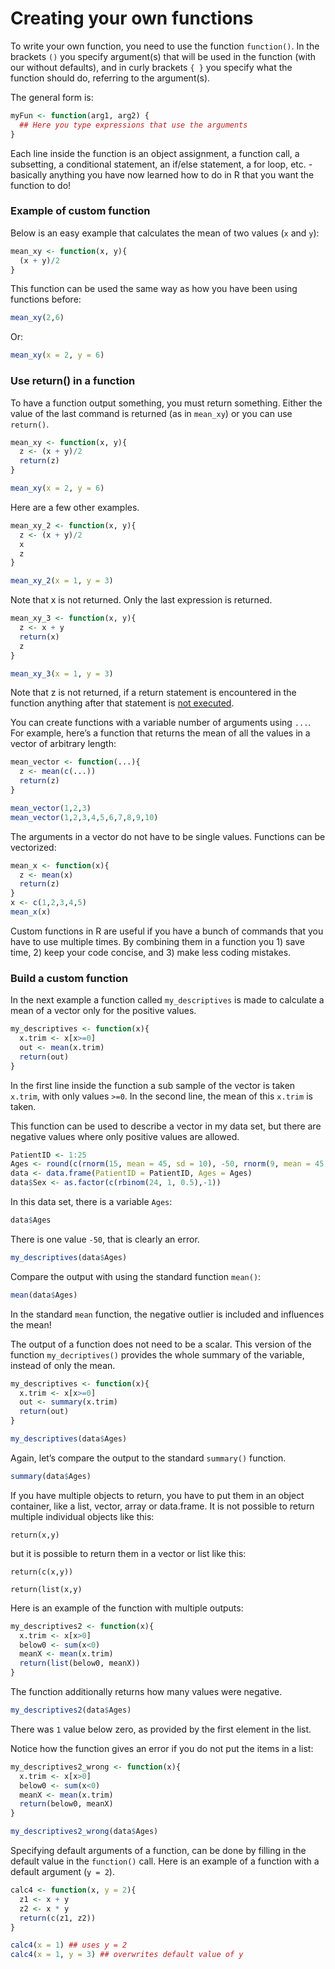 # Creating your own functions

To write your own function, you need to use the function `function()`. In the brackets `()` you specify argument(s) that will be used in the function (with our without defaults), and in curly brackets `{ }` you specify what the function should do, referring to the argument(s).

The general form is:

```r
myFun <- function(arg1, arg2) {
  ## Here you type expressions that use the arguments
}
```

Each line inside the function is an object assignment, a function call, a subsetting, a conditional statement, an if/else statement, a for loop, etc. - basically anything you have now learned how to do in R that you want the function to do!

### Example of custom function

Below is an easy example that calculates the mean of two values (`x` and `y`):

```r
mean_xy <- function(x, y){
  (x + y)/2
}
```

This function can be used the same way as how you have been using functions before:

```r
mean_xy(2,6)
```
 
Or:

```r
mean_xy(x = 2, y = 6)
```

### Use return() in a function

To have a function output something, you must return something. Either the value of the last command is returned (as in `mean_xy`) or you can use `return()`.

```r
mean_xy <- function(x, y){
  z <- (x + y)/2
  return(z)
}

mean_xy(x = 2, y = 6)
```

Here are a few other examples.


```r
mean_xy_2 <- function(x, y){
  z <- (x + y)/2
  x
  z
}

mean_xy_2(x = 1, y = 3)
```

Note that x is not returned. Only the last expression is returned.

```r
mean_xy_3 <- function(x, y){
  z <- x + y 
  return(x)
  z
}

mean_xy_3(x = 1, y = 3)
```

Note that z is not returned, if a return statement is encountered in the function anything after that statement is [not executed]{.underline}.


You can create functions with a variable number of arguments using `...`. For example, here’s a function that returns the mean of all the values in a vector of arbitrary length:

```r
mean_vector <- function(...){ 
  z <- mean(c(...))
  return(z)
} 

mean_vector(1,2,3)
mean_vector(1,2,3,4,5,6,7,8,9,10) 
```

The arguments in a vector do not have to be single values. Functions can be vectorized:

```r
mean_x <- function(x){ 
  z <- mean(x)
  return(z)
} 
x <- c(1,2,3,4,5)
mean_x(x)

```


Custom functions in R are useful if you have a bunch of commands that you have to use multiple times. By combining them in a function you 1) save time, 2) keep your code concise, and 3) make less coding mistakes.

### Build a custom function

In the next example a function called `my_descriptives` is made to calculate a mean of a vector only for the positive values. 

```r
my_descriptives <- function(x){
  x.trim <- x[x>=0]
  out <- mean(x.trim)
  return(out)
}
```

In the first line inside the function a sub sample of the vector is taken `x.trim`, with only values `>=0`. In the second line, the mean of this `x.trim` is taken. 

This function can be used to describe a vector in my data set, but there are negative values where only positive values are allowed. 

```r
PatientID <- 1:25
Ages <- round(c(rnorm(15, mean = 45, sd = 10), -50, rnorm(9, mean = 45, sd = 10) ) )
data <- data.frame(PatientID = PatientID, Ages = Ages)
data$Sex <- as.factor(c(rbinom(24, 1, 0.5),-1))
```
 
In this data set, there is a variable `Ages`:

```r
data$Ages
```

There is one value `-50`, that is clearly an error.

```r
my_descriptives(data$Ages)
```

Compare the output with using the standard function `mean()`:

```r

mean(data$Ages)
```

In the standard `mean` function, the negative outlier is included and influences the mean!

The output of a function does not need to be a scalar. This version of the function `my_decriptives()` provides the whole summary of the variable, instead of only the mean.

```r
my_descriptives <- function(x){
  x.trim <- x[x>=0]
  out <- summary(x.trim)
  return(out)
}

```


```r
my_descriptives(data$Ages)

```

Again, let's compare the output to the standard `summary()` function.

```r
summary(data$Ages)
```


If you have multiple objects to return, you have to put them in an object container, like a list, vector, array or data.frame. It is not possible to return multiple individual objects like this:

`return(x,y)`

but it is possible to return them in a vector or list like this:

`return(c(x,y))`

`return(list(x,y)`

Here is an example of the function with multiple outputs:


```r
my_descriptives2 <- function(x){
  x.trim <- x[x>0]
  below0 <- sum(x<0)
  meanX <- mean(x.trim)
  return(list(below0, meanX))
}
```

The function additionally returns how many values were negative.

```r
my_descriptives2(data$Ages)
```

There was `1` value below zero, as provided by the first element in the list.

Notice how the function gives an error if you do not put the items in a list:

```r
my_descriptives2_wrong <- function(x){
  x.trim <- x[x>0]
  below0 <- sum(x<0)
  meanX <- mean(x.trim)
  return(below0, meanX)
}

my_descriptives2_wrong(data$Ages)
```


Specifying default arguments of a function, can be done by filling in the default value in the `function()` call. Here is an example of a function with a default argument (`y = 2`).

```r
calc4 <- function(x, y = 2){ 
  z1 <- x + y
  z2 <- x * y 
  return(c(z1, z2))
} 

calc4(x = 1) ## uses y = 2
calc4(x = 1, y = 3) ## overwrites default value of y
```

